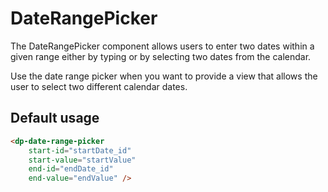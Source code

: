 
<Meta
    title="Components/DateRangePicker"
    component={DpDateRangePicker}
/>

# DateRangePicker

The DateRangePicker component allows users to enter two dates within a given range either by typing
or by selecting two dates from the calendar.

Use the date range picker when you want to provide a view that allows the user to select two different calendar dates.

## Default usage

```html
<dp-date-range-picker
    start-id="startDate_id"
    start-value="startValue"
    end-id="endDate_id"
    end-value="endValue" />
```
